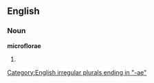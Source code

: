 ==English==

===Noun===
'''microflorae'''

# {{plural of|[[microflora]]}}

[[Category:English irregular plurals ending in "-ae"]]